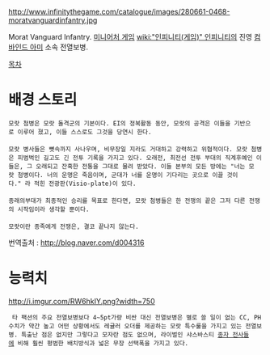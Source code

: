 http://www.infinitythegame.com/catalogue/images/280661-0468-moratvanguardinfantry.jpg

Morat Vanguard Infantry. [[미니어처 게임]] [[wiki:"인피니티(게임)" 인피니티]]의 진영 [[컴바인드 아미]] 소속 전열보병.

[[목차]]
= 배경 스토리 =

 모랏 첨병은 모랏 돌격군의 기본이다. EI의 정복활동 동안, 모랏의 공격은 이들을 기반으로 이루어 졌고, 이들 스스로도 그것을 당연시 한다.
 
 모랏 병사들은 뼛속까지 사나우며, 비무장일 지라도 거대하고 강력하고 위협적이다. 모랏 첨병은 피범벅인 길고도 긴 전투 기록을 가지고 있다. 오래전, 최전선 전투 부대의 직계후예인 이들은, 그 오래되고 잔혹한 전통을 그대로 물려 받았다. 이들 본부의 모든 방에는 "너는 모랏 첨병이다. 너의 운명은 죽음이며, 군대가 너를 운명이 기다리는 곳으로 이끌 것이다." 라 적힌 전광판(Visio-plate)이 있다.
 
 종래의부대가 최종적인 승리를 목표로 한다면, 모랏 첨병들은 한 전쟁의 끝은 그저 다른 전쟁의 시작임이라 생각할 뿐이다. 
 
 모랏이란 종족에게 전쟁은, 결코 끝나지 않는다.

번역출처 : [[http://blog.naver.com/d004316]]

= 능력치 =
http://i.imgur.com/RW6hkIY.png?width=750

  타 팩션의 주요 전열보병보다 4~5pt가량 비싼 대신 전열보병은 별로 쓸 일이 없는 CC, PH수치가 약간 높고 어떤 상황에서도 레귤러 오더를 제공하는 모랏 특수룰을 가지고 있는 전열보병. 특출난 점은 없지만 그렇다고 모자란 점도 없으며, 라이벌인 샤스바스티 [[종자 전사]]들에 비해 훨씬 평범한 배치방식과 넓은 무장 선택폭을 가지고 있다.
